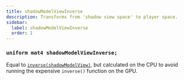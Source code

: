 ```yaml
---
title: shadowModelViewInverse
description: Transforms from 'shadow view space' to player space.
sidebar:
  label: shadowModelViewInverse
  order: 1
---
```


### `uniform mat4 shadowModelViewInverse;`

Equal to [`inverse(shadowModelView)`](/reference/uniforms/matrices/shadowmodelview), but calculated on the CPU to avoid running the expensive `inverse()` function on the GPU.